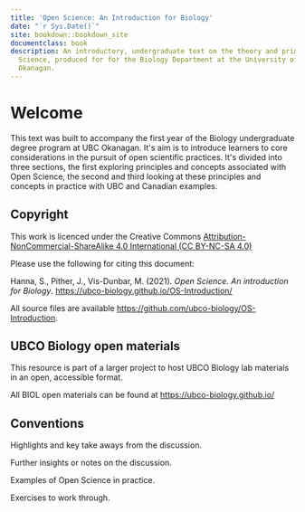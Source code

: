 ```yaml
--- 
title: 'Open Science: An Introduction for Biology'
date: "`r Sys.Date()`"
site: bookdown::bookdown_site
documentclass: book
description: An introductory, undergraduate text on the theory and principles of Open
  Science, produced for for the Biology Department at the University of British Columbia,
  Okanagan.
---
```


# Welcome {-}

This text was built to accompany the first year of the Biology undergraduate degree program at UBC Okanagan. It\'s aim is to introduce learners to core considerations in the pursuit of open scientific practices. It\'s divided into three sections, the first exploring principles and concepts associated with Open Science, the second and third looking at these principles and concepts in practice with UBC and Canadian examples.

## Copyright {-}

This work is licenced under the Creative Commons [Attribution-NonCommercial-ShareAlike 4.0 International (CC BY-NC-SA 4.0)](https://creativecommons.org/licenses/by-nc-sa/4.0/)

Please use the following for citing this document:

Hanna, S., Pither, J., Vis-Dunbar, M. (2021). *Open Science. An introduction for Biology*. [https://ubco-biology.github.io/OS-Introduction/](https://ubco-biology.github.io/OS-Introduction/)

All source files are available [https://github.com/ubco-biology/OS-Introduction](https://github.com/ubco-biology/OS-Introduction).

## UBCO Biology open materials {-}

This resource is part of a larger project to host UBCO Biology lab materials in an open, accessible format.

All BIOL open materials can be found at [https://ubco-biology.github.io/](https://ubco-biology.github.io/)

## Conventions {-}

<div class = "takeAway">
Highlights and key take aways from the discussion.
</div>

<div class = "note">
Further insights or notes on the discussion.
</div>

<div class = "osexample">
Examples of Open Science in practice.
</div>

<div class = "osexercise">
Exercises to work through.
</div>

